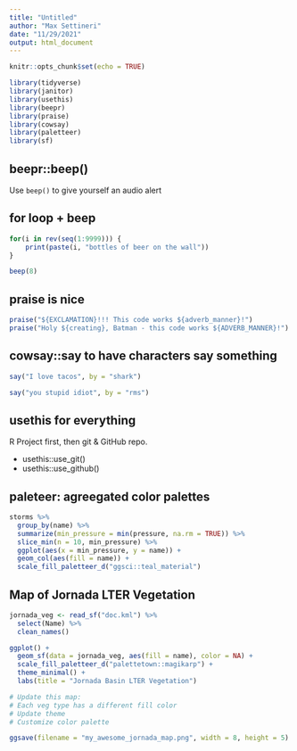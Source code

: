```yaml
---
title: "Untitled"
author: "Max Settineri"
date: "11/29/2021"
output: html_document
---
```


```r
knitr::opts_chunk$set(echo = TRUE)

library(tidyverse)
library(janitor)
library(usethis)
library(beepr)
library(praise)
library(cowsay)
library(paletteer)
library(sf)
```

## beepr::beep()
Use `beep()` to give yourself an audio alert

## for loop + beep

```r
for(i in rev(seq(1:9999))) {
    print(paste(i, "bottles of beer on the wall"))
}

beep(8)
```

## praise is nice

```r
praise("${EXCLAMATION}!!! This code works ${adverb_manner}!")
praise("Holy ${creating}, Batman - this code works ${ADVERB_MANNER}!")
```

## cowsay::say to have characters say something

```r
say("I love tacos", by = "shark")

say("you stupid idiot", by = "rms")
```

## usethis for everything

R Project first, then git & GitHub repo.

- usethis::use_git()
- usethis::use_github()

## paleteer: agreegated color palettes

```r
storms %>% 
  group_by(name) %>% 
  summarize(min_pressure = min(pressure, na.rm = TRUE)) %>% 
  slice_min(n = 10, min_pressure) %>% 
  ggplot(aes(x = min_pressure, y = name)) +
  geom_col(aes(fill = name)) +
  scale_fill_paletteer_d("ggsci::teal_material")
```

## Map of Jornada LTER Vegetation

```r
jornada_veg <- read_sf("doc.kml") %>% 
  select(Name) %>% 
  clean_names() 

ggplot() +
  geom_sf(data = jornada_veg, aes(fill = name), color = NA) +
  scale_fill_paletteer_d("palettetown::magikarp") +
  theme_minimal() +
  labs(title = "Jornada Basin LTER Vegetation")

# Update this map:
# Each veg type has a different fill color
# Update theme
# Customize color palette

ggsave(filename = "my_awesome_jornada_map.png", width = 8, height = 5)
```

